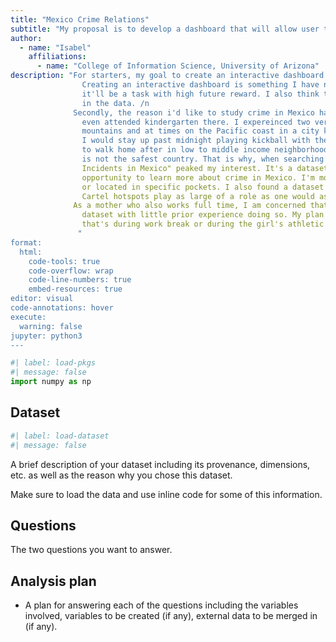 ```yaml
---
title: "Mexico Crime Relations"
subtitle: "My proposal is to develop a dashboard that will allow user to visualize data, related to crimes in Mexico, in an interactive way."
author: 
  - name: "Isabel"
    affiliations:
      - name: "College of Information Science, University of Arizona"
description: "For starters, my goal to create an interactive dashboard is due to the utiliy I see in creating such a dashboard in my current career. 
                Creating an interactive dashboard is something I have never pushed myself to do, and so, while I may regret the extra work, I find
                it'll be a task with high future reward. I also think that an interactive dashboard is a favorable way to get the viewers interested 
                in the data. /n
              Secondly, the reason i'd like to study crime in Mexico has to do with my background. I grew up spending all of my summers in Mexico, I
                even attended kindergarten there. I expereinced two very different worlds in Mexico, as, at times, I would stay at a small ranch town in the 
                mountains and at times on the Pacific coast in a city known to hold a large tourist attraction. I did not live a sheltered life there, 
                I would stay up past midnight playing kickball with the neighborhood kids and, later on in life, would attend dances with my cousins. Only 
                to walk home after in low to middle income neighborhoods. I felt very safe growing up there; however, it is common knowledge that Mexico 
                is not the safest country. That is why, when searching through databases through Kaggle's platform, "An Extensive Compilation of Criminal 
                Incidents in Mexico" peaked my interest. It's a dataset sourced from the Official Mexican Government Website. The dataset provides me an
                opportunity to learn more about crime in Mexico. I'm mostly interested in answering whether the crime is wide-spread throughout the country 
                or located in specific pockets. I also found a dataset regarding Cartel Networks. It would be interesting to merge the dataset to see if 
                Cartel hotspots play as large of a role as one would assume. 
              As a mother who also works full time, I am concerned that I am trying to bite off more than I can handle by creating an interactive   
                dataset with little prior experience doing so. My plan of attack is to dedicate minimum an hour daily to the project. Whether   
                that's during work break or during the girl's athletic practices, prioritizing this project will be a great personal reward. 
               "
format:
  html:
    code-tools: true
    code-overflow: wrap
    code-line-numbers: true
    embed-resources: true
editor: visual
code-annotations: hover
execute:
  warning: false
jupyter: python3
---
```


```python
#| label: load-pkgs
#| message: false
import numpy as np
```

## Dataset

```python
#| label: load-dataset
#| message: false
```

A brief description of your dataset including its provenance, dimensions, etc. as well as the reason why you chose this dataset.

Make sure to load the data and use inline code for some of this information.

## Questions

The two questions you want to answer.

## Analysis plan

-   A plan for answering each of the questions including the variables involved, variables to be created (if any), external data to be merged in (if any).
